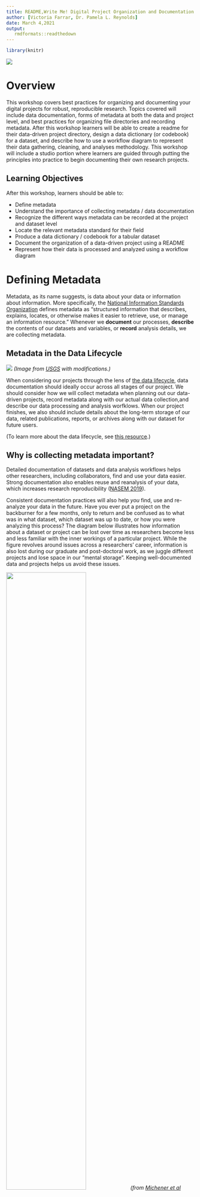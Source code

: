 ```yaml
---
title: README,Write Me! Digital Project Organization and Documentation
author: [Victoria Farrar, Dr. Pamela L. Reynolds]
date: March 4,2021
output:
   rmdformats::readthedown
---
```


```r
library(knitr)
```

![](img/datalab-logo-full-color-rgb.png)

# Overview

This workshop covers best practices for organizing and documenting your digital projects for robust, reproducible research. Topics covered will include data documentation, forms of metadata at both the data and project level, and best practices for organizing file directories and recording metadata. After this workshop learners will be able to create a readme for their data-driven project directory, design a data dictionary (or codebook) for a dataset, and describe how to use a workflow diagram to represent their data gathering, cleaning, and analyses methodology. This workshop will include a studio portion where learners are guided through putting the principles into practice to begin documenting their own research projects. 

## Learning Objectives

After this workshop, learners should be able to: 

* Define metadata 
* Understand the importance of collecting metadata / data documentation
* Recognize the different ways metadata can be recorded at the project and dataset level 
* Locate the relevant metadata standard for their field
* Produce a data dictionary / codebook for a tabular dataset 
* Document the organization of a data-driven project using a README 
* Represent how their data is processed and analyzed using a workflow diagram

# Defining Metadata 
Metadata, as its name suggests, is data about your data or information about information. More specifically, the [National Information Standards Organization](http://www.niso.org/press-releases/2004/07/niso-offers-public-free-primer-metadata#:~:text=In%20brief%2C%20the%2020%2Dpage,data%2C%20or%20information%20about%20information.) defines metadata as "structured information that describes, explains, locates, or otherwise makes it easier to retrieve, use, or manage an information resource." Whenever we **document** our processes, **describe** the contents of our datasets and variables, or **record** analysis details, we are collecting metadata. 

## Metadata in the Data Lifecycle

![](img/data_lifecycle_metadata.png)
*(Image from [USGS](https://pubs.usgs.gov/of/2013/1265/pdf/of2013-1265.pdf) with modifications.)*

When considering our projects through the lens of [the data lifecycle](https://old.dataone.org/data-life-cycle), data documentation should ideally occur across all stages of our project. We should consider how we will collect metadata when planning out our data-driven projects, record metadata along with our actual data collection,and describe our data processing and analysis worfklows. When our project finishes, we also should include details about the long-term storage of our data, related publications, reports, or archives along with our dataset for future users.

(To learn more about the data lifecycle, see [this resource](https://ucdavisdatalab.github.io/workshop_keeping_data_tidy/#datalifecycle).)

## Why is collecting metadata important?

Detailed documentation of datasets and data analysis workflows helps other researchers, including collaborators, find and use your data easier. Strong documentation also enables reuse and reanalysis of your data, which increases research reproducibility ([NASEM 2019](https://www.ncbi.nlm.nih.gov/books/NBK547546/)).

Consistent documentation practices will also help *you* find, use and re-analyze your data in the future. Have you ever put a project on the backburner for a few months, only to return and be confused as to what was in what dataset, which dataset was up to date, or how you were analyzing this process? The diagram below illustrates how information about a dataset or project can be lost over time as researchers become less and less familiar with the inner workings of a particular project. While the figure revolves around issues across a researchers' career, information is also lost during our graduate and post-doctoral work, as we juggle different projects and lose space in our "mental storage". Keeping well-documented data and projects helps us avoid these issues. 

![](img/information_entropy_figure.png){width=65%}
*(from [Michener et al (1997)](https://esajournals.onlinelibrary.wiley.com/doi/10.1890/1051-0761%281997%29007%5B0330%3ANMFTES%5D2.0.CO%3B2))*

Overall, documenting your data and project consistently will help you save time and avoid headaches in your own project, but also help increase data accessibility, transparency and reproducibility in your field and research at large. 

## What should be included in metadata?
Metadata should describe who created or collected the data, what the subject of the data is, and what variables it measures and includes (this is called **descriptive metadata**) It should also cover how the datasets or projects are organized, if and how datasets relate to each other, and how they were processed or analyzed (**structural metadata**). Lastly, it should include information on that credits creators and discusses access and re-use rights (**administrative metadata**, especially important when data are shared, published or archived). 

Some questions to consider: 

* What is the file naming convention or scheme in my project directory?
* What do the values in the table refer to? 
* What units are the variables in? What possible levels can they have?
* How is missing data denoted?

* How, where and on what was this data collected? What processes were used for creating the data?
* How was the data analyzed? 
* What software do I need in order to read the data?

* Can I give these data to someone else?
* Why were the data created?
* How should the data be cited? Where can I find relevant publications?

You should be able to answer many of these questions by filling out the templates for readmes, data dictionaries. codebooks provided in this workshop. 
Many of these questions will be covered in the templates for documentation provided in this workshop. 

## Activity: What should be included in metadata?
[If the activity requires links, I will place links here. Otherwise, will remove this section.]

### Tools for planning and documenting your project 

Data documentation that accompanies your datasets and resides within your project directory, such as readmes, are important and are the main focus of this workshop. However, as you answer the above questions, you may find yourself considering decisions about how you want to organize, store and structure your data-driven project.

The **DMPtool** helps researchers create a Data Management Plan (DMP). Among the topics included in this plan are guidelines for how you will document and collect metadata in your project, as well as other questions related to structural and administrative metadata. Further, some funding agencies, like the National Science Foundation, are now requiring DMPs along with grant proposals. Creating a DMP can also signal your commitment to more open, reproducible research. DMPs can be included in study **pre-registration**, such as on the [Open Science Framework](https://help.osf.io/hc/en-us/articles/360019931133-Creating-a-data-management-plan-DMP-document), where researchers provide details as to methods, hypotheses, predictions, and data management before conducting a study. 

If you are still in the early phases of a project, it can be a great idea to create a DMP as you move forward.  Learn more about the DMPtool and DMP resources from the UC Davis Library [here](https://www.library.ucdavis.edu/service/data-management/plan-2/). 

# Levels of Metadata 
In this workshop, we will focus on documenting metadata at three levels: 

1.**Project level: File directory contents and organization** 

  * **Documentation format: README file**
    * How is your project organized in folders and files? 
    * What are the file naming conventions?
    * What is contained in each of the separate files?


2.**Data level: Variables and units** 

  * **Documentation format: Data dictionary and/or codebook**
    * What are the variables in this dataset?
    * What are the possible levels or values, and units for each variable?
    * How are missing values denoted?

3.**Project level: Workflow processes** 

  * **Documentation format: Workflow diagram**
    * How was data cleaned, processed and/or analyzed? 
    * What code or scripts were used to do this?
    * How do different datasets relate to one another?

These three topics cover aspects of descriptive metadata (1-2) at various levels, and structural metadata (3) at the project level. We go into detail on each, provide templates and examples as a starting place below. 


*Note: Although we have organized the workshop in this format, this information can be organized in a variety of ways. For instance, all of the above information could be included in text in a single readme.txt document. Specific decisions for your project will be up to you and how you plan to use your data, and you may encounter various forms of metadata "in the wild".*

## Project: File Directory Contents and Organization
At the highest level of your project is your project **directory**, or the folder(s) containing all the files of your project, from data and code to manuscript drafts.

### READMEs

A README document will describe the organization and contents of your project, and will serve as the roadmap for any user who "drops in" to your project and needs to orient themselves.

**Bare minimum information a project README should include**:

* Project title, investigator, institution and dates of project 
* Brief description of methods for data collection and generation
  * can include links to publications, protocols or other documentation with more details
* Brief description of data processing, if data are filtered or generated from the raw data 
* Brief description of what each folder and data file contains
* Date each file was created
* Overview of the file naming scheme (if present,see below)

**Best practices for README files**: 

READMEs should 

* Be written in plain-text (.txt) or markdown (.md) so they are easily accessible by anyone / non-proprietary
* Live in the main directory of the project folder or file they describe 
* Be named so that it is clear what project / file it describes
* Be formatted similarly across different projects 
* Use standardized formats, such as ISO 8601 for dates (YYYY-MM-DD) 

For more information on README contents beyond these minimum and more format recommendations, see [Cornell University's guide to writing "readme" style metadata](https://data.research.cornell.edu/content/readme). 

For some README inspiration, see these real world examples: LINKS
You'll notice substantial variation in the formats and topics included, but most include the bare minimum information for data reuse. 

### Project Directory Structure 

As you begin your README documentation, you may want to consider the organization of your project and directory. Do you have a consistent file naming convention or scheme? Is there a logical hierarchy to your folders?

**Directory structure tips**: While folder directories will very much vary with project types and researcher styles, there are some tips that may help with organization. It's best to include all files for your project in one single project folder, with subfolders. Raw,original data files can often be stored separately from processed or filtered datasets. Results or products, such as statistics or summary tables, or figures, can be stored in separate folders. Code and scripts can have their own folder, too. Whatever you choose, make sure there is some logic to the organization (this will come through when you explain it in your documentation) and that you are **consistent**. 

More "real world" examples can be found here: <mark> ADD EXAMPLES </mark>

*Note: GitHub repositories are a great place to get a sense of what the organizational norm is for your field. Often, a folder directory will become housed in a version-controlled repository, so repositories can serve as inspiration for how to structure your folder directories. For more on what a repository is and on version control with git, see <mark> LINK TO WORKSHOP </mark> *

### File Names
File names are one of the first places many of us store metadata. To better organize your project directory and document your metadata, we recommend using a consistent naming scheme. You can then record the general form of this file naming scheme in your README document, so that future users can easily navigate current files and generate new files that match the format. 

Some possible schemes:  

* `[authorLastName]_[method]_[subject]_[YYYYMMDD]_[version].[ext]`
* `[project-name]_[method]_[version]_[YYYYMMDD].[ext]`
* `[YYYYMMDD]_[version]_[subject]_[authorInitials].[ext]`
* `[file-type]_[author]_[YYYYMMDD].[ext]`

And an example file name scheme in practice, from a bioinformatics study: 
![](img/fig3_reiter_brown_2021.jpeg)

(from [Reiter et al (2021)](https://academic.oup.com/gigascience/article/10/1/giaa140/6092773?login=true))
As you can see, as file names become more complex, using a consistent scheme and documenting it is KEY to data interpretability! 

In terms of format, file names are best if they are human-readable, machine-readable, and work well with default ordering. Briefly, this means you as a user should be able to get some metadata from the file name, the file name avoids spaces and special characters, and ideally has some date or version number that can be used to sort files and versions. You can read more about these file-naming best practices [here](https://ucdavisdatalab.github.io/workshop_keeping_data_tidy/#how-to-name-your-files). 

## Datasets: Variables and Codes

At the next level, after project organization and folders, lie the details of our data / datasets. If you are working with file types such as a set of images, photos, videos, where the data lies in separate files, you may want to make a sub-folder README, where the content of the folder is described, along with the origin and subject of the files, and the file naming scheme or convention. Depending on your use and project complexity, you can also include this information in the larger, project README, though often it is best to have the README file housed closely with the files it details. 

### Data Dictionaries / Codebooks 

If you work with tabular or spreadsheet data, as many researchers do, you might need to collect metadata differently. In this case, there are arrays of variables, codes and entries that may need a key and may relate to one another. When working with this type of data, **data dictionaries and codebooks** can be useful. 

**Data dictionaries** describe the variables of the dataset and their parameters, specifically for tabular data. **Codebooks** are very similar to data dictionaries and are commonly used in survey data, and may have a slightly different format (but the difference is mainly just field nomenclature).

**Bare minimum  of what a data dictionary or codebook should include:**

* List of variables / column names and a description of what they include
* For each variable, the type (numerical? character/text?) and the units it should be entered in (e.g. meters, feet)
* For each variable, the acceptable range or list of values
* If a variable uses codes, what the codes refer to 
  * e.g. 0 = male, 1 = female; Likert scale: 5 = Strongly Agree, 4 = Agree, 3 = Neutral, 2 = Disagree, 1 = Strongly Agree. 
  * codebooks usually go into great detail into these levels for extensive surveys and demographics.
* How missing data is coded across the dataset or in specific variables 

**Best practices for data dictionaries and codebooks:**

Similarly to READMEs, data dictionaries should be: 

* Stored in open, non-proprietary formats. Data dictionaries, like the data they describe, may be easily formatted in a tabular format. Some researchers using a spreadsheet manager like Excel might place them in a separate tab in the spreadsheet, but we encourage you to save this tabular data separately as either a .txt or .csv file. This will make the data more accessible to future users who may not have access to your proprietary software. You can also store the information in a list, non-tabular format in a stand-alone .txt or .md file, or within a larger readme. Whatever you choose, make sure to be consistent! 
* Live in the same directory / folder with the file it describes
* Be named so that it is clear what project / file it describes
* Be consistently formatted across different datasets within a project

Some examples of data dictionaries and codebooks: 

![](img/data_vs_data_dictionary.png)

*This diagram illustrates how a data dictionary may relate to an actual dataset. [Source](https://www.google.com/url?sa=i&url=https%3A%2F%2Fdataedo.com%2Fblog%2Fwhat-is-data-dictionary-2&psig=AOvVaw1Pp3wLXPH7Rp1RbZy8GBzI&ust=1614297939410000&source=images&cd=vfe&ved=0CAIQjRxqFwoTCJiju83eg-8CFQAAAAAdAAAAABAD)*

![](img/SDD-Example-Codebook.png)

*An example codebook from a larger survey. It explains what the numerical codes mean and how they may connect to codes used in other surveys. This codebook could be improved by further explaining the names / information stored in columns and indicating missing values.[Source](https://www.researchgate.net/publication/341000060_The_Semantic_Data_Dictionary_-An_Approach_for_Describing_and_Annotating_Data)*


## Project : Workflow Relationships

Once we have covered some of the **descriptive metadata** (the WHAT) detailing our project directory, file organization and our datasets, we can zoom out again and describe how it all relates, and how data is processed and analyzed. This **structural metadata** (the HOW) covers our workflow and processing/analysis "pipeline". 

Workflow and structural metadata can easily be included in your overall project README file. You can include a section that describes in text how datasets relate to each other, and how data was processed and analyzed from raw to create results, like statistics tables and figures. 

Some questions to consider when describing these processes: 

* How was data processed or filtered from the raw data? What methods were used, and if done programatically using code, what are those scripts called? 
* What was your analysis workflow? What software or programming languages were required, for which datasets?
* How were any results files, such as summary tables or figures, produced? What scripts, if any, were used?

### Workflow Diagrams

If your analysis and data processes are more complicated than just one code script, or you are working with multiple different datasets, sometimes it can be helpful to display this information graphically using a **workflow diagram** (also called a **data-flow diagram**). This can serve as a "map" laying out the workflow of your project, and can add more visual elements to your project documentation. It's a good idea to explain your workflow verbally in text too, which can help your process be accessible in multiple modalities as well as help you outline your process before creating a visual diagram. 

**Tips for creating a workflow diagram:**

* Use shapes to represent files, such as datasets, scripts, figures, tables or other output.
* Connect shapes with arrows to indicate the flow of information through files from data input to result output.
* Include a key if you use multiple types of shapes or colors for different file types (ex, data vs scripts) 
* Be consistent in the structure of workflow diagrams across projects
* Save a version of your workflow diagram as an image, like .png or .jpg so that it can be accessed/viewed by others without your proprietary software (if used)

These diagrams can be made in software like Microsoft Powerpoint or Google Slides, and even basic image editors if you stick to standard shapes. Other options include online tools like [Lucidchart](https://www.lucidchart.com/pages/data-flow-diagram) or [Creately](https://creately.com/lp/data-flow-diagram-software-online/), but the free versions of these software may be limited. 

Some workflow diagram examples:

## Metadata standards and schemas

In this workshop, we have discussed these simple forms of metadata to start the process of documenting your project in relatively straightforward, approachable ways. This is an important initial step for researchers to start good data documentation practices and make sure their data is interpretable and reusable. 

As it has become clear, however, the formats of this metadata can vary a lot between researchers and research groups (even when we include the minimum information for reuse). Often, as projects become more complex, add on more collaborators, agencies, and institutions, or become affiliated with funding agencies or data depositories, more regimented metadata is needed. Researchers often turn to *standards-based metadata*, and additionally *structured metadata*.  

Structured metadata often involves using specialized tools to create machine-readable, standardized metadata documents that align with a discipline-specific format. These documents are often written in their own special format, such as eXtensible Markup Language (XML), and are sometimes called *metadata schema*. Researchers format these metadata documents to align with discipline specific *metadata standards* set by agencies, data centers, or common data depositories in that field. For instance, the [Dublin Core](https://dublincore.org/) is a relatively general metadata standard applicable to many fields, while the [Data Documentation Initiative standard] (https://ddialliance.org/) is widely used in social and behavioral sciences. 

We encourage you to find the metadata standard that is appropriate for your discipline and your research so that you can learn more in the future. Here are some searchable lists of metadata standards by field: 

* [Metadata Standards | UK Digital Curation Centre](https://www.dcc.ac.uk/guidance/standards/metadata/list)
* [Metadata Directory | Research Data Alliance](http://rd-alliance.github.io/metadata-directory/standards/)


# Principles to Practice

In the studio section of the workshop, we will begin fleshing out a README file for your project, and if applicable, a data dictionary/codebook and workflow diagram for your own data-driven project. 

We have put together templates to serve as a starting place. Please refer to the additional resources to see examples of the diversity of these documents as well as recommendations for more extensive documentation. 

Let's get documenting! 

## Templates: 

* README template: 
* Data dictionary template: 
* Workflow diagram template (uses Powerpoint):


# Additional Resources

* Interested in the DMPtool, more structured metadata and metadata standards? The UC Davis library offers researchers consultations related to data management. [Learn more here](https://www.library.ucdavis.edu/service/data-management/describe-2/).



